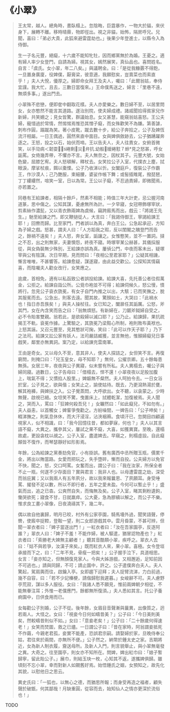 # 《小翠》

> 王太常，越人。總角時，晝臥榻上。忽陰晦，巨霆暴作，一物大於貓，來伏身下，展轉不離。移時晴霽，物即徑出。視之非貓，始怖，隔房呼兄。兄聞，喜曰：「弟必大貴，此狐來避雷霆劫也。」後果少年登進士，以縣令入為侍御。
>
> 生一子名元豐，絕癡，十六歲不能知牝牡，因而鄉黨無於為婚。王憂之。適有婦人率少女登門，自請為婦。視其女，嫣然展笑，真仙品也。喜問姓名。自言：「虞氏。女小翠，年二八矣。」與議聘金。曰：「是從我糠覈不得飽，一旦置身廣廈，役婢僕，厭膏梁，彼意適，我願慰矣，豈賣菜也而索直乎！」夫人大悅，優厚之。婦即命女拜王及夫人，囑曰：「此爾翁姑，奉侍宜謹。我大忙，且去，三數日當復來。」王命僕馬送之，婦言：「里巷不遠，無煩多事。」遂出門去。
>
> 小翠殊不悲戀，便即奩中翻取花樣。夫人亦愛樂之。數日婦不至，以居里問女，女亦憨然不能言其道路。遂治別院，使夫婦成禮。諸戚聞拾得貧家兒作新婦，共笑姍之；見女皆驚，群議始息。女又甚慧，能窺翁姑喜怒。王公夫婦，寵惜過於常情，然惕惕焉惟恐其憎子癡，而女殊歡笑不為嫌。第善謔，刺布作圓，蹋蹴為笑。著小皮靴，蹴去數十步，給公子奔拾之，公子及婢恆流汗相屬。一日王偶過，圓然來直中面目。女與婢俱斂跡去，公子猶踴躍奔逐之。王怒，投之以石，始伏而啼。王以告夫人，夫人往責女，女俯首微笑，以手劥病＜韌耍┨綣剩災弁抗幼骰嬡綣懟７蛉*見之怒甚，呼女詬罵。女倚幾弄帶，不懼亦不言。夫人無奈之，因杖其子。元豐大號，女始色變，屈膝乞宥。夫人怒頓解，釋杖去。女笑拉公子入室，代撲衣上塵，拭眼淚，摩挲杖痕，餌以棗慄。公子乃收涕以忻。女闔庭戶，復裝公子作霸王，作沙漠人；己乃艷服，束細腰，婆娑作帳下舞；或髻插雉尾，撥琵琶，丁丁縷縷然，喧笑一室，日以為常。王公以子癡，不忍過責婦，即微聞焉，亦若置之。
>
> 同巷有王給諫者，相隔十餘戶，然素不相能；時值三年大計吏，忌公握河南道篆，思中傷之。公知其謀，憂慮無所為計。一夕早寢，女冠帶飾塚宰狀，剪素絲作濃髭，又以青衣飾兩婢為虞候，竊跨廄馬而出，戲云：「將謁王先生。」馳至給諫之門，即又鞭撾從人，大言曰：「我謁侍御王，寧謁給諫王耶！」回轡而歸。比至家門，門者誤以為真，奔白王公。公急起承迎，方知為子婦之戲。怒甚，謂夫人曰：「人方蹈我之瑕，反以閨閣之醜登門而告之，餘禍不遠矣！」夫人怒，奔女室，詬讓之。女惟憨笑，並不一置詞。撻之不忍，出之則無家，夫妻懊怨，終夜不寢。時塚宰某公赫甚，其儀採服從，與女偽裝無少殊別，王給諫亦誤為真。屢偵公門，中夜而客未出，疑塚宰與公有陰謀。次日早期，見而問曰：「夜相公至君家耶？」公疑其相譏，慚言唯唯，不甚響答。給諫愈疑，謀遂寢，由此益交歡公。公探知其情竊喜，而陰囑夫人勸女改行，女笑應之。
>
> 逾歲，首相免，適有以私函致公者誤投給諫。給諫大喜，先托善公者往假萬金，公拒之。給諫自詣公所。公覓巾袍並不可得；給諫伺候久，怒公慢，憤將行。忽見公子袞衣旒冕，有女子自門內推之以出，大駭；已而笑撫之，脫其服冕而去。公急出，則客去遠。聞其故，驚顏如土，大哭曰：「此禍水也！指日赤吾族矣！」與夫人操杖往。女已知之，闔扉任其詬厲。公怒，斧其門，女在內含笑而告之曰：「翁無煩怒。有新婦在，刀鋸斧鉞婦自受之，必不令貽害雙親。翁若此，是欲殺婦以滅口耶？」公乃止。給諫歸，果抗疏揭王不軌，袞冕作據。上驚驗之，其旒冕乃梁黠心所制，袍則敗布黃袱也。上怒其誣。又召元豐至，見其憨狀可掬，笑曰：「此可以作天子耶？」乃下之法司。給諫又訟公家有妖人，法司嚴詰臧獲，並言無他，惟顛婦癡兒日事戲笑，鄰里亦無異詞。案乃定，以給諫充雲南軍。
>
> 王由是奇女。又以母久不至，意其非人，使夫人探詰之，女但笑不言。再復窮問，則掩口曰：「兒玉皇女，母不知耶？」無何，公擢京卿。五十餘每患無孫。女居三年，夜夜與公子異寢，似未嘗有所私。夫人異榻去，囑公子與婦同寢。過數日，公子告母曰：「借榻去，悍不還！小翠夜夜以足股加腹上，喘氣不得；又慣掐人股里。」婢嫗無不粲然。夫人呵拍令去。一日女浴於室，公子見之，欲與偕；女笑止之，諭使姑待。既去，乃更瀉熱湯於甕，解其袍褲，與婢扶之入。公子覺蒸悶，大呼欲出。女不聽，以衾蒙之。少時無聲，啟視已絕。女坦笑不驚，曳置床上，拭體乾潔，加復被焉。夫人聞之，哭而入，罵曰：「狂婢何殺吾兒！」女囅然曰：「如此癡兒，不如勿有。」夫人益恚，以首觸女；婢輩爭曳勸之。方紛噪間，一婢告曰：「公子呻矣！」輟涕撫之，則氣息休休，而大汗浸淫，沾浹裀褥。食頃汗已，忽開目四顧遍視家人，似不相識，曰：「我今回憶往昔，都如夢寐，何也？」夫人以其言語不癡，大異之。攜參其父，屢試之果不癡，大喜，如獲異寶。至晚，還榻故處，更設衾枕以覘之。公子入室，盡遣婢去。早窺之，則榻虛設。自此癡顛皆不復作，而琴瑟靜好如形影焉。
>
> 年餘，公為給諫之黨奏劾免官，小有掛誤。舊有廣西中丞所贈玉瓶，價累千金，將出以賄當路。女愛而把玩之，失手墮碎，慚而自投。公夫婦方以免官不快，聞之，怒，交口呵罵。女奮而出，謂公子曰：「我在汝家，所保全者不止一瓶，何遂不少存面目？實與君言：我非人也。以母遭雷霆之劫，深受而翁庇翼；又以我兩人有五年夙分，故以我來報曩恩、了夙願耳。身受唾罵、擢發不足以數，所以不即行者，五年之愛未盈。今何可以暫止乎！」盛氣而出，追之已杳。公爽然自失，而悔無及矣。公子入室，睹其剩粉遺鉤，慟哭欲死；寢食不甘，日就羸瘁。公大憂，急為膠續以解之，而公子不樂。惟求良工畫小翠像，日夜澆禱其下，幾二年。
>
> 偶以故自他裏歸，明月已皎，村外有公家亭園，騎馬墻外過，聞笑語聲，停轡，使廄卒捉鞚，登鞍一望，則二女郎游戲其中。雲月昏蒙，不甚可辨，但聞一翠衣者曰：「婢子當逐出門！」一紅衣者曰：「汝在吾家園亭，反逐阿誰？」翠衣人曰：「婢子不羞！不能作婦，被人驅遣，猶冒認物產也？」紅衣者曰：「索勝老大婢無主顧者！」聽其音酷類小翠，疾呼之。翠衣人去曰：「姑不與若爭，汝漢子來矣。」既而紅衣人來，果小翠。喜極。女令登垣承接而下之，曰：「二年不見，骨瘦一把矣！」公子握手泣下，具道相思。女言：「妾亦知之，但無顏復見家人。今與大姊游戲，又相邂逅，足知前因不可逃也。」請與同歸，不可；請止園中，許之。公子遣僕奔白夫人。夫人驚起，駕肩輿而往，啟鑰入亭。女即趨下迎拜；夫人捉臂流涕，力白前過，幾不自容，曰：「若不少記榛梗，請偕歸慰我遲暮。」女峻辭不可。夫人慮野亭荒寂，謀以多人服役。女曰：「我諸人悉不願見，惟前兩婢朝夕相從，不能無眷注耳；外惟一老僕應門，餘都無所復須。」夫人悉如其言。托公子養痾園中，日供食用而已。
>
> 女每勸公子別婚，公子不從。後年餘，女眉目音聲漸與曩異，出像質之，迥若兩人。大怪之。女曰：「視妾今日何如疇昔美？」公子曰：「今日美則美矣，然較疇昔則似不如。」女曰：「意妾老矣！」公子曰：「二十餘歲何得速老！」女笑而焚圖，救之已燼。一日謂公子曰：「昔在家時，阿翁謂妾抵死不作繭，今親老君孤，妾實不能產，恐誤君宗嗣。請娶婦於家，旦晚侍奉公姑，君往來於兩間，亦無所不便。」公子然之，納幣於鍾太史之家。吉期將近，女為新人制衣履，齎送母所。及新人入門，則言貌舉止，與小翠無毫發之異。大奇之。往至園亭，則女亦不知所在。問婢，婢出紅巾曰：「娘子暫歸寧，留此貽公子。」展巾，則結玉玦一枚，心知其不返，遂攜婢俱歸。雖頃刻不忘小翠，幸而對新人如覿舊好焉。始悟鍾氏之姻，女預知之，故先化其貌，以慰他日之思云。
>
> 異史氏曰：「一狐也，以無心之德，而猶思所報；而身受再造之福者，顧失聲於破甑，何其鄙哉！月缺重圓，從容而去，始知仙人之情亦更深於流俗也！」

TODO
